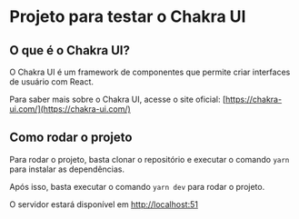 # Projeto para testar o Chakra UI

## O que é o Chakra UI?

O Chakra UI é um framework de componentes que permite criar interfaces de usuário com React.

Para saber mais sobre o Chakra UI, acesse o site oficial: [https://chakra-ui.com/](https://chakra-ui.com/)

## Como rodar o projeto

Para rodar o projeto, basta clonar o repositório e executar o comando `yarn` para instalar as dependências.

Após isso, basta executar o comando `yarn dev` para rodar o projeto.

O servidor estará disponível em [http://localhost:51](http://localhost:5173)
